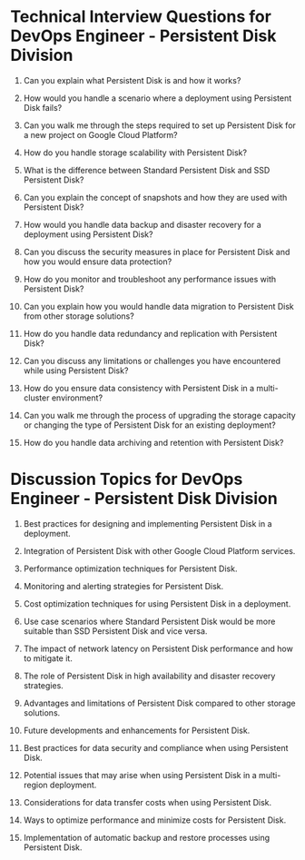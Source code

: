 

# Technical Interview Questions for DevOps Engineer - Persistent Disk Division

1. Can you explain what Persistent Disk is and how it works?

2. How would you handle a scenario where a deployment using Persistent Disk fails? 

3. Can you walk me through the steps required to set up Persistent Disk for a new project on Google Cloud Platform? 

4. How do you handle storage scalability with Persistent Disk? 

5. What is the difference between Standard Persistent Disk and SSD Persistent Disk? 

6. Can you explain the concept of snapshots and how they are used with Persistent Disk? 

7. How would you handle data backup and disaster recovery for a deployment using Persistent Disk? 

8. Can you discuss the security measures in place for Persistent Disk and how you would ensure data protection? 

9. How do you monitor and troubleshoot any performance issues with Persistent Disk? 

10. Can you explain how you would handle data migration to Persistent Disk from other storage solutions? 

11. How do you handle data redundancy and replication with Persistent Disk? 

12. Can you discuss any limitations or challenges you have encountered while using Persistent Disk? 

13. How do you ensure data consistency with Persistent Disk in a multi-cluster environment? 

14. Can you walk me through the process of upgrading the storage capacity or changing the type of Persistent Disk for an existing deployment? 

15. How do you handle data archiving and retention with Persistent Disk? 

# Discussion Topics for DevOps Engineer - Persistent Disk Division 

1. Best practices for designing and implementing Persistent Disk in a deployment. 

2. Integration of Persistent Disk with other Google Cloud Platform services. 

3. Performance optimization techniques for Persistent Disk. 

4. Monitoring and alerting strategies for Persistent Disk. 

5. Cost optimization techniques for using Persistent Disk in a deployment. 

6. Use case scenarios where Standard Persistent Disk would be more suitable than SSD Persistent Disk and vice versa. 

7. The impact of network latency on Persistent Disk performance and how to mitigate it. 

8. The role of Persistent Disk in high availability and disaster recovery strategies. 

9. Advantages and limitations of Persistent Disk compared to other storage solutions. 

10. Future developments and enhancements for Persistent Disk. 

11. Best practices for data security and compliance when using Persistent Disk. 

12. Potential issues that may arise when using Persistent Disk in a multi-region deployment. 

13. Considerations for data transfer costs when using Persistent Disk. 

14. Ways to optimize performance and minimize costs for Persistent Disk. 

15. Implementation of automatic backup and restore processes using Persistent Disk.